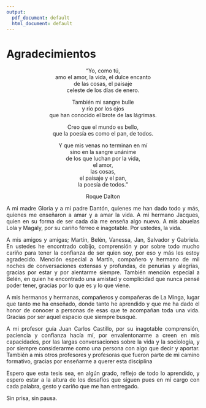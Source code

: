 ```yaml
---
output:
  pdf_document: default
  html_document: default
---
```


# Agradecimientos {-}
<div style="text-align: center">

<p>"Yo, como tú,<br>
amo el amor, la vida, el dulce encanto<br>
de las cosas, el paisaje<br>
celeste de los días de enero.<br>

También mi sangre bulle<br>
y río por los ojos<br>
que han conocido el brote de las lágrimas.<br>

Creo que el mundo es bello,<br>
que la poesía es como el pan, de todos.<br>

Y que mis venas no terminan en mí<br>
sino en la sangre unánime<br>
de los que luchan por la vida,<br>
el amor,<br>
las cosas,<br>
el paisaje y el pan,<br>
la poesía de todos."<br>

Roque Dalton</p>


<div style="text-align: justify">

A mi madre Gloria y a mi padre Dantón, quienes me han dado todo y más, quienes me enseñaron a amar y a amar la vida. A mi hermano Jacques, quien en su forma de ser cada día me enseña algo nuevo. A mis abuelas Lola y Magaly, por su cariño férreo e inagotable. Por ustedes, la vida. 

A mis amigos y amigas; Martín, Belén, Vanessa, Jan, Salvador y Gabriela. En ustedes he encontrado cobijo, comprensión y por sobre todo mucho cariño para tener la confianza de ser quien soy, por eso y más les estoy agradecido. Mención especial a Martín, compañero y hermano de mil noches de conversaciones extensas y profundas, de penurias y alegrías, gracias por estar y por alentarme siempre. También mención especial a Belén, en quien he encontrado una amistad y complicidad que nunca pensé poder tener, gracias por lo que es y lo que viene.

A mis hermanos y hermanas, compañeros y compañeras de La Minga, lugar que tanto me ha enseñado, donde tanto he aprendido y que me ha dado el honor de conocer a personas de esas que te acompañan toda una vida. Gracias por ser aquel espacio que siempre busqué.

A mi profesor guía Juan Carlos Castillo, por su inagotable comprensión, paciencia y confianza hacía mí, por envalentonarme a creen en mis capacidades, por las largas conversaciones sobre la vida y la sociología, y por siempre considerarme como una persona con algo que decir y aportar. También a mis otros profesores y profesoras que fueron parte de mi camino formativo, gracias por enseñarme a querer esta disciplina  

Espero que esta tesis sea, en algún grado, reflejo de todo lo aprendido, y espero estar a la altura de los desafíos que siguen pues en mí cargo con cada palabra, gesto y cariño que me han entregado. 

Sin prisa, sin pausa. 





